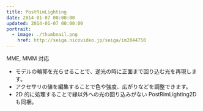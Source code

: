 ```yaml
---
title: PostRimLighting
date: 2014-01-07 00:00:00
updated: 2014-01-07 00:00:00
portrait:
  - image: ./thumbnail.png
    href: http://seiga.nicovideo.jp/seiga/im2044750
---
```



<DownloadLink path="mme-effects/PostRimLighting/" />
<FaInline type="fas" icon="check" /> MME, MMM 対応

- モデルの輪郭を光らせることで、逆光の時に正面まで回り込む光を再現します。
- アクセサリの値を編集することで色や強度、広がりなどを調整できます。
- 2D 的に処理することで縁以外への光の回り込みがない PostRimLighting2D も同梱。
